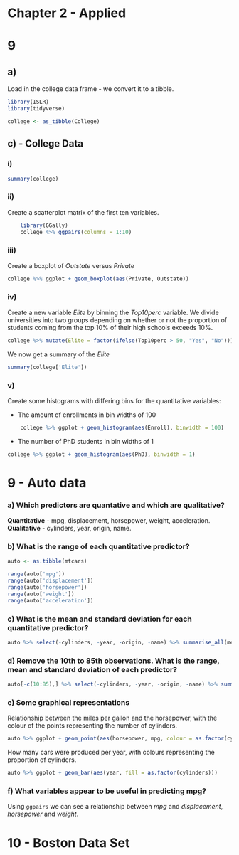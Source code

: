 # Chapter 2 - Applied

# 9

## a)

Load in the college data frame - we convert it to a tibble.
    
```r
library(ISLR)
library(tidyverse)

college <- as_tibble(College)
```

## c) - College Data

### i)

```r
summary(college)
```

### ii)

Create a scatterplot matrix of the first ten variables.	

```r
	library(GGally)
	college %>% ggpairs(columns = 1:10)
```

### iii)

Create a boxplot of *Outstate* versus *Private*

```r
college %>% ggplot + geom_boxplot(aes(Private, Outstate))
```

### iv)
Create a new variable *Elite* by binning the *Top10perc* variable. We divide universities into two groups depending on whether or not the proportion of students coming from the top 10% of their high schools exceeds 10%.

```r
college %>% mutate(Elite = factor(ifelse(Top10perc > 50, "Yes", "No")))
```
We now get a summary of the *Elite* 	

```r
summary(college['Elite'])
```

### v)

Create some histograms with differing bins for the quantitative variables:

* The amount of enrollments in bin widths of 100

```r
	college %>% ggplot + geom_histogram(aes(Enroll), binwidth = 100)
```

* The number of PhD students in bin widths of 1

```r
college %>% ggplot + geom_histogram(aes(PhD), binwidth = 1)
```

# 9 - Auto data

###	a) Which predictors are quantative and which are qualitative?

 **Quantitative** - mpg, displacement, horsepower, weight, acceleration.
 **Qualitative** - cylinders, year, origin, name.

### b) What is the range of each quantitative predictor?

```r
auto <- as.tibble(mtcars)

range(auto['mpg'])
range(auto['displacement'])
range(auto['horsepower'])
range(auto['weight'])
range(auto['acceleration'])
```

### c) What is the mean and standard deviation for each quantitative predictor?

```r
auto %>% select(-cylinders, -year, -origin, -name) %>% summarise_all(mean)
```

### d) Remove the 10th to 85th observations. What is the range, mean and standard deviation of each predictor?

```r
auto[-c(10:85),] %>% select(-cylinders, -year, -origin, -name) %>% summarise_all(mean)
```

### e) Some graphical representations

Relationship between the miles per gallon and the horsepower, with the colour of the points representing the number of cylinders.

```r
auto %>% ggplot + geom_point(aes(horsepower, mpg, colour = as.factor(cylinders)))
```

How many cars were produced per year, with colours representing the proportion of cylinders.

```r
auto %>% ggplot + geom_bar(aes(year, fill = as.factor(cylinders)))
```

### f) What variables appear to be useful in predicting mpg?

Using `ggpairs` we can see a relationship between *mpg* and *displacement*, *horsepower* and *weight*.
	

# 10 - Boston Data Set



